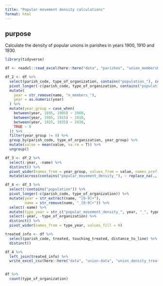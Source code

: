 ---
title: "Popular movement density calculations"
format: html
---

## purpose

Calculate the density of popular unions in parishes in years 1900, 1910 and 1930.

```{r}
library(tidyverse)

df <- readxl::read_excel(here::here("data", "parishes", "union_membership_and_treated_groups_merged.xlsx"), sheet = 2)

df_2 <- df %>%
  select(parish_code, type_of_organization, contains("population_"), contains("n_members_")) %>%
  pivot_longer(-c(parish_code, type_of_organization, contains("population_"))) %>%
  mutate(
    year = str_remove(name, "n_members_"),
    year = as.numeric(year)
  ) %>%
  mutate(year_group = case_when(
    between(year, 1895, 1905) ~ 1900,
    between(year, 1905, 1915) ~ 1910,
    between(year, 1925, 1935) ~ 1930,
    TRUE ~ 0
  )) %>%
  filter(year_group != 0) %>%
  group_by(parish_code, type_of_organization, year_group) %>%
  mutate(value = mean(value, na.rm = T)) %>%
  ungroup()

df_3 <- df_2 %>% 
  select(-year, -name) %>% 
  distinct() %>% 
  pivot_wider(names_from = year_group, values_from = value, names_prefix = "popular_movement_density_") %>% 
  mutate(across(contains("popular_movement_density_"), ~ replace_na(., 0)))

df_4 <- df_3 %>% 
  select(!contains("population")) %>% 
  pivot_longer(-c(parish_code, type_of_organization)) %>% 
  mutate(year = str_extract(name, "[0-9]+"),
         name = str_remove(name, "_[0-9]+")) %>% 
  select(-name) %>% 
  mutate(type_year = str_c("popular_movement_density_", year, "_", type_of_organization)) %>% 
  select(-year, -type_of_organization) %>% 
  distinct() %>% 
  pivot_wider(names_from = type_year, values_fill = 0)

treated_info <- df %>%
  select(parish_code, treated, touching_treated, distance_to_line) %>% 
  distinct()

df_4 %>% 
  left_join(treated_info) %>%
  write_excel_csv(here::here("data", "union-data", "union_density_treatment_and_control.csv"))
  

df %>% 
  count(type_of_organization)
```

